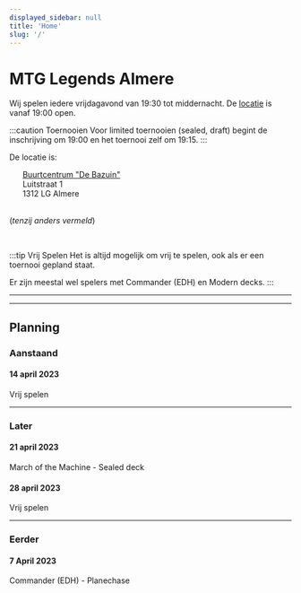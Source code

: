```yaml
---
displayed_sidebar: null
title: 'Home'
slug: '/'
---
```


# MTG Legends Almere

Wij spelen iedere vrijdagavond van 19:30 tot middernacht. De [locatie](https://www.google.nl/maps/place/The+MTG+Legends+Almere/@52.3709586,5.1878114,18z/data=!4m6!3m5!1s0x47c616d4b22355bf:0xc66051ad902f8d35!8m2!3d52.3707761!4d5.188683!16s%2Fg%2F1tdfsbjd?hl=nl) is vanaf 19:00 open.

:::caution Toernooien
Voor limited toernooien (sealed, draft) begint de inschrijving om 19:00 en het toernooi zelf om 19:15.
:::

De locatie is:
<div>
&nbsp;&nbsp;&nbsp;&nbsp;&nbsp;&nbsp;<a href='https://www.google.nl/maps/place/The+MTG+Legends+Almere/@52.3709586,5.1878114,18z/data=!4m6!3m5!1s0x47c616d4b22355bf:0xc66051ad902f8d35!8m2!3d52.3707761!4d5.188683!16s%2Fg%2F1tdfsbjd?hl=nl'>Buurtcentrum "De Bazuin"</a><br/>
&nbsp;&nbsp;&nbsp;&nbsp;&nbsp;&nbsp;Luitstraat 1<br/>
&nbsp;&nbsp;&nbsp;&nbsp;&nbsp;&nbsp;1312 LG Almere<br/>
</div>
<br/>

(*tenzij anders vermeld*)

<br/>

:::tip Vrij Spelen
Het is altijd mogelijk om vrij te spelen, ook als er een toernooi gepland staat.

Er zijn meestal wel spelers met Commander (EDH) en Modern decks.
:::
<br/>

---
---

## Planning
### Aanstaand
#### 14 april 2023
Vrij spelen

---

### Later
#### 21 april 2023 
March of the Machine - Sealed deck

#### 28 april 2023
Vrij spelen


---

### Eerder
#### 7 April 2023
Commander (EDH) - Planechase


